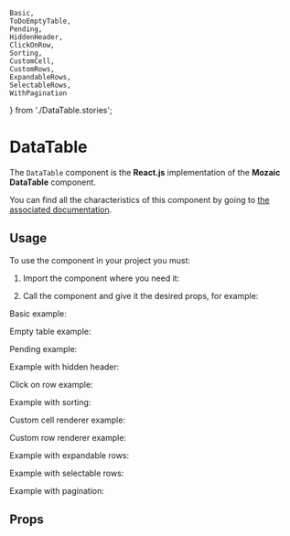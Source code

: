    Basic,
    ToDoEmptyTable,
    Pending,
    HiddenHeader,
    ClickOnRow,
    Sorting,
    CustomCell,
    CustomRows,
    ExpandableRows,
    SelectableRows,
    WithPagination
} from './DataTable.stories';

<Meta title="Components/DataTable" component={DataTable} />

# DataTable

The `DataTable` component is the **React.js** implementation of the **Mozaic DataTable** component.

You can find all the characteristics of this component by going to [the associated documentation](https://mozaic.adeo.cloud/Components/DataTable/).

## Usage

To use the component in your project you must:

1. Import the component where you need it:

<Source language="javascript" code="import { DataTable } from '@mozaic-ds/react';" />

2. Call the component and give it the desired props, for example:

Basic example:

<Canvas>
    <Story story={Basic} />
</Canvas>

Empty table example:

<Canvas>
    <Story story={ToDoEmptyTable} />
</Canvas>

Pending example:

<Canvas>
    <Story story={Pending} />
</Canvas>

Example with hidden header:

<Canvas>
    <Story story={HiddenHeader} />
</Canvas>


Click on row example:

<Canvas>
    <Story story={ClickOnRow} />
</Canvas>

Example with sorting:

<Canvas>
    <Story story={Sorting} />
</Canvas>

Custom cell renderer example:

<Canvas>
    <Story story={CustomCell} />
</Canvas>

Custom row renderer example:

<Canvas>
    <Story story={CustomRows} />
</Canvas>

Example with expandable rows:

<Canvas>
    <Story story={ExpandableRows} />
</Canvas>

Example with selectable rows:

<Canvas>
    <Story story={SelectableRows} />
</Canvas>

Example with pagination:

<Canvas>
    <Story story={WithPagination} />
</Canvas>


## Props

<ArgsTable of={DataTable} />
